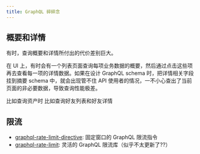 ```yaml
---
title: GraphQL 碎碎念
---
```



## 概要和详情

有时，查询概要和详情所付出的代价差别巨大。

在 UI 上，有时会有一个列表页面查询每项业务数据的概要，然后通过点击这些项再去查看每一项的详情数据。如果在设计 GraphQL schema 时，把详情相关字段挂到摘要 schema 中，就会出现管不住 API 使用者的情况，一不小心查出了当前页面的非必要数据，导致查询性能极差。

比如查询资产时
比如查询好友列表和好友详情

## 限流

* [graphql-rate-limit-directive](https://www.npmjs.com/package/graphql-rate-limit-directive): 固定窗口的 GraphQL 限流指令
* [graphql-rate-limit](https://www.npmjs.com/package/graphql-rate-limit): 灵活的 GraphQL 限流库（似乎不太更新了??）
